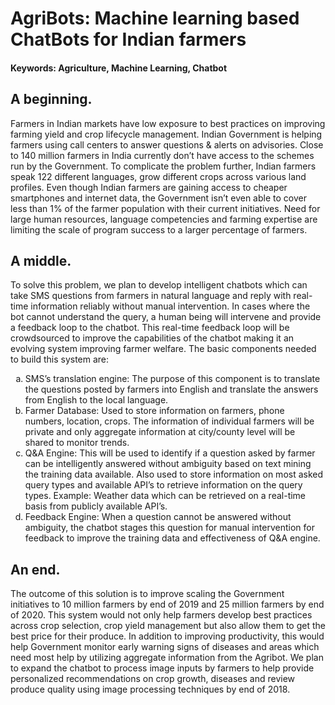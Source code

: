 # AgriBots: Machine learning based ChatBots for Indian farmers   

#### Keywords: Agriculture, Machine Learning, Chatbot

## A beginning.
Farmers in Indian markets have low exposure to best practices on improving farming yield and crop lifecycle management. Indian Government is helping farmers using call centers to answer questions & alerts on advisories. Close to 140 million farmers in India currently don't have access to  the schemes run by the Government. To complicate the problem further, Indian farmers speak 122 different languages, grow different crops across various land profiles. Even though Indian farmers are gaining access to cheaper smartphones and internet data, the Government isn't even able to cover less than 1% of the farmer population with their current initiatives. Need for large human resources, language competencies and farming expertise are limiting the scale of program success to a larger percentage of farmers. 

## A middle.
To solve this problem, we plan to develop intelligent chatbots which can take SMS questions from farmers in natural language and reply with real-time information reliably without manual intervention. In cases where the bot cannot understand the query, a human being will intervene and provide a feedback loop to the chatbot. This real-time feedback loop will be crowdsourced to improve the capabilities of the chatbot making it an evolving system improving farmer welfare. The basic components needed to build this system are:

a) SMS's translation engine:
The purpose of this component is to translate the questions posted by farmers into English and translate the answers from English to the local language. 
b) Farmer Database: 
Used to store information on farmers, phone numbers, location, crops. The information of individual farmers will be private and only aggregate information at city/county level will be shared to monitor trends. 
c) Q&A Engine: 
This will be used to identify if a question asked by farmer can be intelligently answered without ambiguity based on text mining the training data available. Also used to store information on most asked query types and available API's to retrieve information on the query types. Example: Weather data which can be retrieved on a real-time basis from publicly available API's.  
d) Feedback Engine: 
When a question cannot be answered without ambiguity, the chatbot stages this question for manual intervention for feedback to improve the training data and effectiveness of Q&A engine.

## An end.
The outcome of this solution is to improve scaling the Government initiatives to 10 million farmers by end of 2019 and 25 million farmers by end of 2020. This system would not only help farmers develop best practices across crop selection, crop yield management but also allow them to get the best price for their produce. In addition to improving productivity, this would help Government monitor early warning signs of diseases and areas which need most help by utilizing aggregate information from the Agribot.  We plan to expand the chatbot to process image inputs by farmers to help provide personalized recommendations on crop growth, diseases and review produce quality using image processing techniques by end of 2018. 
